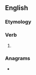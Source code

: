 ==English==

===Etymology===
{{suffix|en|fear|est}}

===Verb===
{{head|en|verb form}}

# {{en-archaic second-person singular of|fear}}

===Anagrams===
* {{anagrams|en|a=aeefrst|Feaster|afreets|feaster|sea fret}}
